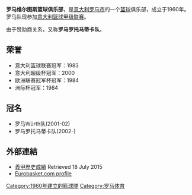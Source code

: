 {{Infobox basketball club
| color1        = #f7ac0b
| color2        = #aa0000
| name          = 羅馬維爾圖斯
| logo          = 
| image_size    = 250px
| leagues       = [[義大利籃球乙級聯賽|義大利籃球乙級聯賽]]
| founded       = 1960
| history       = '''Virtus Aurelia''' <br>(1960–1972)<br>'''Pallacanestro Virtus Roma'''<br>(1972–至今)
| arena         = [[Palazzetto_dello_Sport|Palazzetto dello Sport]]
| capacity      = 3,500
| location      = [[義大利|義大利]][[拉吉歐大區|拉吉歐大區]][[羅馬|羅馬]]
| colors        = 紅, 黃, 藍<br>{{color box|#aa0000}} {{color box|#f7ac0b}} {{color box|#032A6F}}
| president     = Claudio Toti 
| coach         = Marco Calvani
| championships   = '''1 [[義大利籃球甲級聯賽|義大利聯賽]]''' <br> '''1 [[義大利籃球超級盃|義大利超級盃]]''' <br> '''1 [[歐洲籃球聯賽|歐洲冠軍盃]]'''<br>'''2 [[FIBA_Korać_Cup|FIBA Korać Cup]]''' <br> '''1 [[FIBA_Intercontinental_Cup|FIBA Intercontinental Cup]]'''
| website       = [http://www.virtusroma.it virtusroma.it]
| h_body        = ffffff
| h_pattern_b   = _redstripesorangeshoulders
| h_shorts      = ffffff
| h_pattern_s   = _crch06
| a_body        = b90b0d
| a_pattern_b   = _yellowstripesorangeshoulders
| a_shorts      = b90b0d
| a_pattern_s   = _yellowsides
}}
'''罗马维尔图斯篮球俱乐部'''，是[[意大利|意大利]][[罗马市|罗马市]]的一个[[篮球|篮球]]俱乐部，成立于1960年。罗马队现参加[[意大利篮球甲级联赛|意大利篮球甲级联赛]]。

由于赞助商关系，又称'''罗马罗托马蒂卡队'''。

== 荣誉 ==
* 意大利篮球联赛冠军：1983
* 意大利超级杯冠军：2000
* 欧洲联赛冠军杯冠军：1984
* 洲际杯冠军：1984

== 冠名 ==
* 罗马Würth队(2001-02)
* 罗马罗托马蒂卡队(2002-)

==外部連結==
{{Commonscat|Pallacanestro Virtus Roma|罗马维尔图斯篮球俱乐部}}
*[http://web.legabasket.it/team/1253/acea_roma/storia 義甲歷史成績] {{Wayback|url=http://web.legabasket.it/team/1253/acea_roma/storia |date=20201117033128 }} {{it icon}} Retrieved 18 July 2015
*[http://basketball.eurobasket.com/team/Acea_Virtus_Roma/84?team=84 Eurobasket.com profile] {{Wayback|url=http://basketball.eurobasket.com/team/Acea_Virtus_Roma/84?team=84 |date=20190217142233 }}

{{DEFAULTSORT:Virtus Roma}}

[[Category:1960年建立的籃球隊|Category:1960年建立的籃球隊]]
[[Category:罗马体育|Category:罗马体育]]